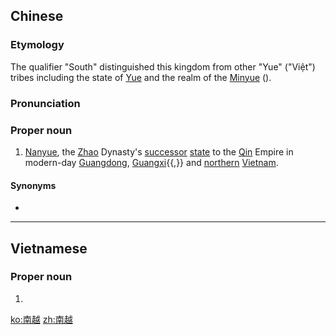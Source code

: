 ==Chinese==
{{zh-forms|[[south]]([[southern|ern]])|[[Yue]]}}
{{wikipedia|Nanyue}}
{{wikipedia|南越|lang=zh}}

===Etymology===
The qualifier "South" distinguished this kingdom from other "Yue" ("Việt") tribes including the state of [[Yue]] and the realm of the [[Minyue]] ({{zh-l|閩越}}).

===Pronunciation===
{{zh-pron
|m=Nányuè
|c=naam4 jyut6
|mn=Lâm-oa̍t
|cat=pn
}}

===Proper noun===
{{zh-proper noun}}

# [[Nanyue]], the [[Zhao]] Dynasty's [[successor]] [[state]] to the [[Qin]] Empire in modern-day [[Guangdong]], [[Guangxi]]{{,}} and [[northern]] [[Vietnam]].

====Synonyms====
* {{zh-l|南越國}}

----

==Vietnamese==

===Proper noun===
{{head|vi|proper noun|head=[[南]][[越]]|sc=Hani}}

# {{han tu form of|Nam Việt}}

[[ko:南越]]
[[zh:南越]]
